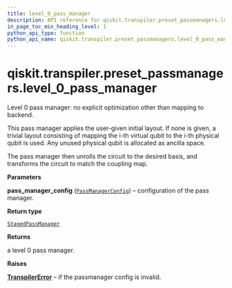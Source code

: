 ```yaml
---
title: level_0_pass_manager
description: API reference for qiskit.transpiler.preset_passmanagers.level_0_pass_manager
in_page_toc_min_heading_level: 1
python_api_type: function
python_api_name: qiskit.transpiler.preset_passmanagers.level_0_pass_manager
---
```


# qiskit.transpiler.preset\_passmanagers.level\_0\_pass\_manager

<Function id="qiskit.transpiler.preset_passmanagers.level_0_pass_manager" name="level_0_pass_manager" isDedicatedPage={true} github="https://github.com/qiskit/qiskit/tree/stable/0.21/qiskit/transpiler/preset_passmanagers/level0.py" signature="level_0_pass_manager(pass_manager_config)">
  Level 0 pass manager: no explicit optimization other than mapping to backend.

  This pass manager applies the user-given initial layout. If none is given, a trivial layout consisting of mapping the i-th virtual qubit to the i-th physical qubit is used. Any unused physical qubit is allocated as ancilla space.

  The pass manager then unrolls the circuit to the desired basis, and transforms the circuit to match the coupling map.

  **Parameters**

  **pass\_manager\_config** ([`PassManagerConfig`](qiskit.transpiler.PassManagerConfig "qiskit.transpiler.passmanager_config.PassManagerConfig")) – configuration of the pass manager.

  **Return type**

  [`StagedPassManager`](qiskit.transpiler.StagedPassManager "qiskit.transpiler.passmanager.StagedPassManager")

  **Returns**

  a level 0 pass manager.

  **Raises**

  [**TranspilerError**](qiskit.transpiler.TranspilerError "qiskit.transpiler.TranspilerError") – if the passmanager config is invalid.
</Function>

